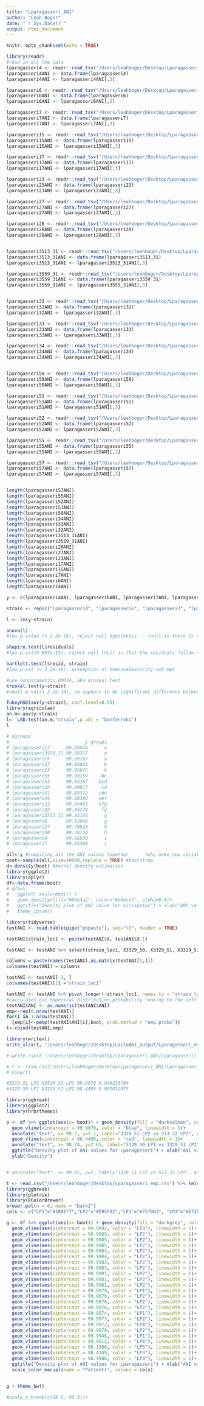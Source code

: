 ---
title: "Lparagasseri_ANI"
author: "Leah Boger"
date: "`r Sys.Date()`"
output: html_document
---

```{r setup, include=FALSE}
knitr::opts_chunk$set(echo = TRUE)
```

```{r}
library(readr)
#read in all the data
lparagasseri4 <- readr::read_tsv("/Users/leahboger/Desktop/Lparagasseri_ANI/4892_3209_4_ANI.tsv", col_names = FALSE)
lparagasseri4ANI <- data.frame(lparagasseri4)
lparagasseri4ANI <- lparagasseri4ANI[,3]

lparagasseri6 <- readr::read_tsv("/Users/leahboger/Desktop/Lparagasseri_ANI/4933_3209_6_ANI.tsv", col_names = FALSE)
lparagasseri6ANI <- data.frame(lparagasseri6)
lparagasseri6ANI <- lparagasseri6ANI[,3]

lparagasseri7 <- readr::read_tsv("/Users/leahboger/Desktop/Lparagasseri_ANI/4898_3209_7_ANI.tsv", col_names = FALSE)
lparagasseri7ANI <- data.frame(lparagasseri7)
lparagasseri7ANI <- lparagasseri7ANI[,3]

lparagasseri15 <- readr::read_tsv("/Users/leahboger/Desktop/Lparagasseri_ANI/3559_15_ANI.tsv", col_names = FALSE)
lparagasseri15ANI <- data.frame(lparagasseri15)
lparagasseri15ANI <- lparagasseri15ANI[,3]

lparagasseri17 <- readr::read_tsv("/Users/leahboger/Desktop/Lparagasseri_ANI/3559_17_ANI.tsv", col_names = FALSE)
lparagasseri17ANI <- data.frame(lparagasseri17)
lparagasseri17ANI <- lparagasseri17ANI[,3]

lparagasseri23 <- readr::read_tsv("/Users/leahboger/Desktop/Lparagasseri_ANI/3513_23_ANI.tsv", col_names = FALSE)
lparagasseri23ANI <- data.frame(lparagasseri23)
lparagasseri23ANI <- lparagasseri23ANI[,3]

lparagasseri27 <- readr::read_tsv("/Users/leahboger/Desktop/Lparagasseri_ANI/3513_27_ANI.tsv", col_names = FALSE)
lparagasseri27ANI <- data.frame(lparagasseri27)
lparagasseri27ANI <- lparagasseri27ANI[,3]

lparagasseri28 <- readr::read_tsv("/Users/leahboger/Desktop/Lparagasseri_ANI/3513_28_ANI.tsv", col_names = FALSE)
lparagasseri28ANI <- data.frame(lparagasseri28)
lparagasseri28ANI <- lparagasseri28ANI[,3]


lparagasseri3513_31 <- readr::read_tsv("/Users/leahboger/Desktop/Lparagasseri_ANI/3513_31_ANI.tsv", col_names = FALSE)
lparagasseri3513_31ANI <- data.frame(lparagasseri3513_31)
lparagasseri3513_31ANI <- lparagasseri3513_31ANI[,3]

lparagasseri3559_31 <- readr::read_tsv("/Users/leahboger/Desktop/Lparagasseri_ANI/3559_31_ANI.tsv", col_names = FALSE)
lparagasseri3559_31ANI <- data.frame(lparagasseri3559_31)
lparagasseri3559_31ANI <- lparagasseri3559_31ANI[,3]


lparagasseri32 <- readr::read_tsv("/Users/leahboger/Desktop/Lparagasseri_ANI/3513_32_ANI.tsv", col_names = FALSE)
lparagasseri32ANI <- data.frame(lparagasseri32)
lparagasseri32ANI <- lparagasseri32ANI[,3]

lparagasseri33 <- readr::read_tsv("/Users/leahboger/Desktop/Lparagasseri_ANI/3513_33_ANI.tsv", col_names = FALSE)
lparagasseri33ANI <- data.frame(lparagasseri33)
lparagasseri33ANI <- lparagasseri33ANI[,3]

lparagasseri34 <- readr::read_tsv("/Users/leahboger/Desktop/Lparagasseri_ANI/3513_34_ANI.tsv", col_names = FALSE)
lparagasseri34ANI <- data.frame(lparagasseri34)
lparagasseri34ANI <- lparagasseri34ANI[,3]


lparagasseri50 <- readr::read_tsv("/Users/leahboger/Desktop/Lparagasseri_ANI/3329_50_ANI.tsv", col_names = FALSE)
lparagasseri50ANI <- data.frame(lparagasseri50)
lparagasseri50ANI <- lparagasseri50ANI[,3]

lparagasseri51 <- readr::read_tsv("/Users/leahboger/Desktop/Lparagasseri_ANI/3329_51_ANI.tsv", col_names = FALSE)
lparagasseri51ANI <- data.frame(lparagasseri51)
lparagasseri51ANI <- lparagasseri51ANI[,3]

lparagasseri52 <- readr::read_tsv("/Users/leahboger/Desktop/Lparagasseri_ANI/3329_52_ANI.tsv", col_names = FALSE)
lparagasseri52ANI <- data.frame(lparagasseri52)
lparagasseri52ANI <- lparagasseri52ANI[,3]

lparagasseri55 <- readr::read_tsv("/Users/leahboger/Desktop/Lparagasseri_ANI/3329_55_ANI.tsv", col_names = FALSE)
lparagasseri55ANI <- data.frame(lparagasseri55)
lparagasseri55ANI <- lparagasseri55ANI[,3]

lparagasseri57 <- readr::read_tsv("/Users/leahboger/Desktop/Lparagasseri_ANI/3329_57_ANI.tsv", col_names = FALSE)
lparagasseri57ANI <- data.frame(lparagasseri57)
lparagasseri57ANI <- lparagasseri57ANI[,3]


length(lparagasseri57ANI)
length(lparagasseri55ANI)
length(lparagasseri52ANI)
length(lparagasseri51ANI)
length(lparagasseri50ANI)
length(lparagasseri34ANI)
length(lparagasseri33ANI)
length(lparagasseri32ANI)
length(lparagasseri3513_31ANI)
length(lparagasseri3559_31ANI)
length(lparagasseri28ANI)
length(lparagasseri27ANI)
length(lparagasseri23ANI)
length(lparagasseri17ANI)
length(lparagasseri15ANI)
length(lparagasseri7ANI)
length(lparagasseri6ANI)
length(lparagasseri4ANI)

```


```{r}
y <- c(lparagasseri4ANI, lparagasseri6ANI, lparagasseri7ANI, lparagasseri15ANI, lparagasseri17ANI, lparagasseri23ANI, lparagasseri27ANI, lparagasseri28ANI, lparagasseri3513_31ANI, lparagasseri3559_31ANI, lparagasseri32ANI, lparagasseri33ANI, lparagasseri34ANI, lparagasseri50ANI, lparagasseri51ANI, lparagasseri52ANI, lparagasseri55ANI, lparagasseri57ANI)

strain <- rep(c("lparagasseri4", "lparagasseri6", "lparagasseri7", "lparagasseri15", "lparagasseri17", "lparagasseri23", "lparagasseri27", "lparagasseri28", "lparagasseri3513_31", "lparagasseri3559_31", "lparagasseri32", "lparagasseri33", "lparagasseri34", "lparagasseri50", "lparagasseri51", "lparagasseri52","lparagasseri55", "lparagasseri57"), each = 25)

l <- lm(y~strain)

anova(l)
#low p-value (< 2.2e-16), reject null hypothesis -- (null is there is not sig strain difference)

shapiro.test(l$residuals)
#low p-val(9.893e-15), reject null (null is that the residuals follow a normal distribution)

bartlett.test(l$resid, strain)
#low p-val (< 2.2e-16), assumption of homoscedasticity not met

#use nonparametric ANOVA, aka kruskal.test
kruskal.test(y~strain)
#small p-val(< 2.2e-16), so appears to be significant difference between strains

```

```{r}
TukeyHSD(aov(y~strain), conf.level=0.95)
library(agricolae)
an.m<-aov(y~strain)
l<- LSD.test(an.m,"strain",p.adj = "bonferroni")
l

# $groups
#                            y groups
# lparagasseri17      99.99574      a
# lparagasseri3559_31 99.99317      a
# lparagasseri15      99.99157      a
# lparagasseri57      99.95034      b
# lparagasseri23      99.95025      b
# lparagasseri55      99.93169     bc
# lparagasseri52      99.92167    bcd
# lparagasseri28      99.89817     cd
# lparagasseri51      99.89322    cde
# lparagasseri34      99.88380    def
# lparagasseri33      99.85481    efg
# lparagasseri32      99.85278     fg
# lparagasseri3513_31 99.83124      g
# lparagasseri6       99.82949      g
# lparagasseri27      99.79018      h
# lparagasseri50      99.78134      h
# lparagasseri4       99.66830      i
# lparagasseri7       99.64368      i

```



```{r}
all<-y #compiling all the ANI values together      (why make new variable)
boot<-sample(all,size=10000,replace = TRUE) #bootstrap
d<-density(boot) #kernel density estimation
library(ggplot2)
library(dplyr)
df<-data.frame(boot)
# df%>%
#   ggplot( aes(x=boot)) +
#   geom_density(fill="#69b3a2", color="#e9ecef", alpha=0.8)+
#   ggtitle("Density plot of ANI value for Lcrispatus") + xlab("ANI values(bootstrapped)")
#   theme_ipsum()
```

```{r}
library(tidyverse)
testANI <- read.table(pipe("pbpaste"), sep="\t", header = TRUE)

testANI$strain_loc1 <- paste(testANI$X, testANI$X.1)

testANI <- testANI %>% select(strain_loc1, X3329_50, X3329_51, X3329_52, X3329_55, X3329_57, X3513_23, X3513_27, X3513_28, X3513_31, X3513_32, X3513_33, X3513_34, X3559_15, X3559_17, X3559_31, X4892_3209_4, X4898_3209_7, X4933_3209_6)

columns = paste(names(testANI),as.matrix(testANI[1,]))
colnames(testANI) = columns

testANI <- testANI[-1, ]
colnames(testANI)[1] ="strain_loc1"

testANI <- testANI %>% pivot_longer(-strain_loc1, names_to = "strain_loc2", values_to = "ANI")
#calculates out emperical distribution probability looking to the left of the value
testANI$ANI <- as.numeric(testANI$ANI)
emp<-rep(0,nrow(testANI))
for(i in 1:nrow(testANI))
  {emp[i]<-pemp(testANI$ANI[i],boot, prob.method = "emp.probs")}
t<-cbind(testANI,emp)

library(writexl)
write_xlsx(t, "/Users/leahboger/Desktop/LactoANI_output/Lparagasseri_emp.xlsx")

# write.csv(t,"/Users/leahboger/Desktop/Lparagasseri_ANI/Lparagasserii_emp.csv")

# t <- read.csv("/Users/leahboger/Desktop/Lparagasseri_ANI/Lparagasserii_emp.csv")
# View(t)

#3329_51 LP2 X3513_32 LP2 99.9976 0.948238794
#3329_50 LP1 X3329_51 LP2 98.4495 0.001012475

library(ggbreak)
library(ggplot2)
library(hrbrthemes)

p <- df %>% ggplot(aes(x= boot)) + geom_density(fill = "darksalmon", color = "#e9ecef") +
  geom_vline(xintercept = 99.9976, color = "blue", linewidth = 1)+
  annotate("text", x= 99.7, y=2.1, label="3329_51 LP2 vs 513_32 LP2", color = "darkblue")+
  geom_vline(xintercept = 98.4495, color = "red", linewidth = 1)+
  annotate("text", x= 98.74, y=2.65, label="3329_50 LP1 vs 3329_51 LP2", color = "darkred")+
  ggtitle("Density plot of ANI values for Lparagasseri") + xlab("ANI values(bootstrapped)")+
  ylab("Density")


# annotate("text", x= 99.95, y=2, label="3329_51 LP2 vs 513_32 LP2", angle=90)+


```

```{r}
t <- read.csv("/Users/leahboger/Desktop/Lparagasseri_emp.csv") %>% select(strain_loc1, strain_loc2, ANI, emp)
library(ggbreak)
library(plotrix)
library(RColorBrewer)
brewer.pal(n = 6, name = "Dark2")
cols <- c("LP1"="#1B9E77","LP2"="#D95F02","LP3"="#7570B3", "LP4"="#E7298A","LP5"="#66A61E", "LP6"="#E6AB02")

g <- df %>% ggplot(aes(x= boot)) + geom_density(fill = "darkgrey", color = "black")+
  geom_vline(aes(xintercept = 99.9992, color = "LP3"), linewidth = 1)+
  geom_vline(aes(xintercept = 99.9989, color = "LP2"), linewidth = 1)+
  geom_vline(aes(xintercept = 99.9985, color = "LP2"), linewidth = 1)+
  geom_vline(aes(xintercept = 99.9985, color = "LP2"), linewidth = 1)+
  geom_vline(aes(xintercept = 99.9984, color = "LP2"), linewidth = 1)+
  geom_vline(aes(xintercept = 99.9984, color = "LP2"), linewidth = 1)+
  geom_vline(aes(xintercept = 99.9983, color = "LP2"), linewidth = 1)+
  geom_vline(aes(xintercept = 99.9983, color = "LP2"), linewidth = 1)+
  geom_vline(aes(xintercept = 99.9981, color = "LP2"), linewidth = 1)+
  geom_vline(aes(xintercept = 99.9981, color = "LP2"), linewidth = 1)+
  geom_vline(aes(xintercept = 99.9981, color = "LP2"), linewidth = 1)+
  geom_vline(aes(xintercept = 99.9979, color = "LP1"), linewidth = 1)+
  geom_vline(aes(xintercept = 99.9976, color = "LP2"), linewidth = 1)+
  geom_vline(aes(xintercept = 99.9976, color = "LP2"), linewidth = 1)+
  geom_vline(aes(xintercept = 99.9976, color = "LP2"), linewidth = 1)+
  geom_vline(aes(xintercept = 99.9974, color = "LP1"), linewidth = 1)+
  geom_vline(aes(xintercept = 99.9973, color = "LP2"), linewidth = 1)+
  geom_vline(aes(xintercept = 99.9972, color = "LP4"), linewidth = 1)+
  geom_vline(aes(xintercept = 99.9970, color = "LP2"), linewidth = 1)+
  geom_vline(aes(xintercept = 99.9946, color = "LP1"), linewidth = 1)+
  geom_vline(aes(xintercept = 99.9912, color = "LP6"), linewidth = 1)+
  geom_vline(aes(xintercept = 98.1906, color = "LP5"), linewidth = 1)+
  geom_vline(aes(xintercept = 98.4349, color = "LP3"), linewidth = 1)+
  geom_vline(aes(xintercept = 98.4588, color = "LP3"), linewidth = 1)+
  ggtitle("Density plot of ANI values for Lparagasseri") + xlab("ANI values(bootstrapped)")+ ylab("Density")+
  scale_color_manual(name = "Patients", values = cols)


g + theme_bw()

#scale_x_break(c(98.5, 99.3))+
```


